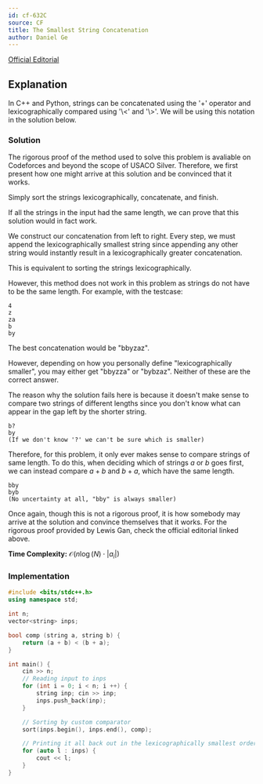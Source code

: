 ```yaml
---
id: cf-632C
source: CF
title: The Smallest String Concatenation
author: Daniel Ge
---
```


[Official Editorial](https://codeforces.com/blog/entry/43493)

## Explanation
<Info title="Quick note on notation">
In C++ and Python, strings can be concatenated using the '+' operator and lexicographically compared using '\<' and '\>'. We will be using this notation in the solution below.
</Info>

### Solution
The rigorous proof of the method used to solve this problem is avaliable on Codeforces and beyond the scope of USACO Silver. Therefore, we first present how one might arrive at this solution and be convinced that it works.

<Warning title="Bogus Solution">
Simply sort the strings lexicographically, concatenate, and finish.
</Warning>

If all the strings in the input had the same length, we can prove that this solution would in fact work. 

<Spoiler title="Proof of above">
We construct our concatenation from left to right. Every step, we must append the lexicographically smallest string since appending any other string would instantly result in a lexicographically greater concatenation. 

This is equivalent to sorting the strings lexicographically.
</Spoiler>

However, this method does not work in this problem as strings do not have to be the same length. For example, with the testcase:
```
4
z
za
b
by
```
The best concatenation would be "bbyzaz". 

However, depending on how you personally define "lexicographically smaller", you may either get "bbyzza" or "bybzaz". Neither of these are the correct answer.

The reason why the solution fails here is because it doesn't make sense to compare two strings of different lengths since you don't know what can appear in the gap left by the shorter string.
```
b?
by
(If we don't know '?' we can't be sure which is smaller)
```

Therefore, for this problem, it only ever makes sense to compare strings of same length. To do this, when deciding which of strings $a$ or $b$ goes first, we can instead compare $a + b$ and $b + a$, which have the same length.
```
bby
byb
(No uncertainty at all, "bby" is always smaller)
```

Once again, though this is not a rigorous proof, it is how somebody may arrive at the solution and convince themselves that it works. For the rigorous proof provided by Lewis Gan, check the official editorial linked above.

**Time Complexity:** $\mathcal{O}(n \log(N) \cdot |a_i|)$

### Implementation

<LanguageSection>

<CPPSection>

```cpp
#include <bits/stdc++.h>
using namespace std;

int n;
vector<string> inps;

bool comp (string a, string b) {
    return (a + b) < (b + a);
}

int main() {
    cin >> n;
    // Reading input to inps
    for (int i = 0; i < n; i ++) {
        string inp; cin >> inp;
        inps.push_back(inp);
    }

    // Sorting by custom comparator
    sort(inps.begin(), inps.end(), comp);

    // Printing it all back out in the lexicographically smallest order
    for (auto l : inps) {
        cout << l;
    }
}
```

</CPPSection>

</LanguageSection>